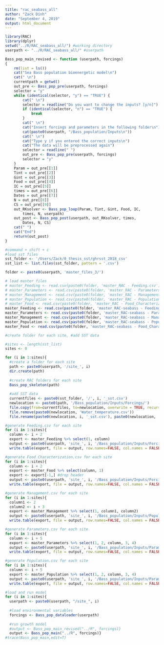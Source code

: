 ```yaml
---
title: "rac_seabass_all"
author: "Zack Dinh"
date: "September 4, 2019"
output: html_document
---
```


```r
library(RAC)
library(dplyr)
setwd("../R/RAC_seabass_all/") #working directory
userpath <- "../R/RAC_seabass_all/" #userpath
```

```r
Bass_pop_main_revised <- function (userpath, forcings) 
{
    rm(list = ls())
    cat("Sea Bass population bioenergetic model\n")
    cat(" \n")
    currentpath = getwd()
    out_pre <- Bass_pop_pre(userpath, forcings)
    selector = "y"
    while (identical(selector, "y") == "TRUE") {
        cat(" \n")
        selector = readline("Do you want to change the inputs? [y/n]")
        if (identical(selector, "n") == "TRUE") {
            break
        }
        cat(" \n")
        cat("Insert forcings and parameters in the following folder\n")
        cat(paste0(userpath, "/Bass_population/Inputs\n"))
        cat(" \n")
        cat("Type y if you entered the correct inputs\n")
        cat("The data will be preprocessed again")
        selector = readline(" ")
        out_pre <- Bass_pop_pre(userpath, forcings)
        selector = "y"
    }
    Param = out_pre[[1]]
    Tint = out_pre[[2]]
    Gint = out_pre[[3]]
    Food = out_pre[[4]]
    IC = out_pre[[5]]
    times = out_pre[[6]]
    Dates = out_pre[[7]]
    N = out_pre[[8]]
    CS = out_pre[[9]]
    out_RKsolver <- Bass_pop_loop(Param, Tint, Gint, Food, IC, 
        times, N, userpath)
    out_post <- Bass_pop_post(userpath, out_RKsolver, times, 
        Dates, N, CS)
    cat(" ")
    cat("End")
    return(out_post)
}
```

```r
#command + shift + c
#load sst files
sst_folder <- '/Users/Zack/0_thesis_sst/ghrsst_2018_csv'
sst_list <- list.files(sst_folder, pattern = '.csv')

folder <- paste0(userpath, 'master_files_3/')

# load master files
# master_Feeding <- read.csv(paste0(folder, 'master_RAC - Feeding.csv'), header=TRUE, sep=",")
# master_Parameters <- read.csv(paste0(folder, 'master_RAC - Parameters.csv'), header=FALSE, sep=",")
# master_Management <- read.csv(paste0(folder, 'master_RAC - Management.csv'), header=FALSE, sep=",")
# master_Population <- read.csv(paste0(folder, 'master_RAC - Population.csv'), header=FALSE, sep=",")
# master_Food <- read.csv(paste0(folder, 'master_RAC - Food_Characterization.csv'), header=FALSE, sep=",")
master_Feeding <- read.csv(paste0(folder, 'master_RAC-seabass - Feeding.csv'), header=TRUE, sep=",")
master_Parameters <- read.csv(paste0(folder, 'master_RAC-seabass - Parameters.csv'), header=FALSE, sep=",")
master_Management <- read.csv(paste0(folder, 'master_RAC-seabass - Management.csv'), header=FALSE, sep=",")
master_Population <- read.csv(paste0(folder, 'master_RAC-seabass - Population.csv'), header=FALSE, sep=",")
master_Food <- read.csv(paste0(folder, 'master_RAC-seabass - Food_Characterization.csv'), header=FALSE, sep=",")
```

```r
#create folder for each site, #add SST data

#sites <- length(sst_list)
sites <- 0

for (i in 1:sites){
  #create a folder for each site
  path <- paste0(userpath, '/site_', i)  
  dir.create(path) 
  
  #create RAC folders for each site
  Bass_pop_skeleton(path) 
  
  #add SST data
  currentfiles <- paste0(sst_folder, '/', i, '_sst.csv')
  newlocation <- paste0(path, '/Bass_population/Inputs/Forcings/')
  file.copy(from=currentfiles, to=newlocation, overwrite = TRUE, recursive = FALSE, copy.mode = TRUE)
  file.remove(paste0(newlocation, 'Water_temperature.csv'))
  file.rename(paste0(newlocation, i, '_sst.csv'), paste0(newlocation, 'Water_temperature.csv'))}
```

```r
#generate Feeding.csv for each site
for (i in 1:sites){
  column <- i + 2
  export <- master_Feeding %>% select(1, column)
  output <- paste0(userpath, 'site_', i, '/Bass_population/Inputs/Forcings/Feeding.csv')
  write.table(export, file = output, row.names=FALSE, col.names = FALSE, sep=",")}

#generate Food_Characterization.csv for each site
for (i in 1:sites){
  column <- i + 2
  export <- master_Food %>% select(column, 1)
  export <- export[-1,] #drop header
  output <- paste0(userpath, 'site_', i, '/Bass_population/Inputs/Forcings/Food_Characterization.csv')
  write.table(export, file = output, row.names=FALSE, col.names = FALSE, sep=",")}

#generate Management.csv for each site
for (i in 1:sites){
  column1 <- 2
  column2 <- i + 3
  export <- master_Management %>% select(1, column1, column2)
  output <- paste0(userpath, 'site_', i, '/Bass_population/Inputs/Population_management/Management.csv')
  write.table(export, file = output, row.names=FALSE, col.names = FALSE, sep=",")}

#generate Parameters.csv for each site
for (i in 1:sites){
  column <- i + 5
  export <- master_Parameters %>% select(1, 2, column, 3, 4)
  output <- paste0(userpath, 'site_', i, '/Bass_population/Inputs/Parameters/Parameters.csv')
  write.table(export, file = output, row.names=FALSE, col.names = FALSE, sep=",")}

#generate Population.csv for each site
for (i in 1:sites){
  column <- i + 5
  export <- master_Population %>% select(1, 2, column, 3, 4)
  output <- paste0(userpath, 'site_', i, '/Bass_population/Inputs/Parameters/Population.csv')
  write.table(export, file = output, row.names=FALSE, col.names = FALSE, sep=",")}
```

```r
#load and run model
for (i in 1:sites){
  userpath <- paste0(userpath, "/site_", i)
  
  #load environmental variables
  forcings <- Bass_pop_dataloader(userpath) 
 
  #run growth model
  #output <- Bass_pop_main_revised("../R", forcings)} 
  output <- Bass_pop_main("../R", forcings)} 
#trace(Bass_pop_main,edit=T)
```
